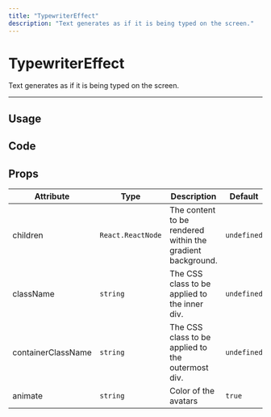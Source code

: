 ```yaml
---
title: "TypewriterEffect"
description: "Text generates as if it is being typed on the screen."
---
```


# TypewriterEffect

Text generates as if it is being typed on the screen.

---

## Usage

<ComponentPreview name="typewriter-effect-demo" />

## Code

<ComponentPreview showPreview={false} name="typewriter-effect" />

## Props

| Attribute          | Type              | Description                                                | Default     |
| ------------------ | ----------------- | ---------------------------------------------------------- | ----------- |
| children           | `React.ReactNode` | The content to be rendered within the gradient background. | `undefined` |
| className          | `string`          | The CSS class to be applied to the inner div.              | `undefined` |
| containerClassName | `string`          | The CSS class to be applied to the outermost div.          | `undefined` |
| animate            | `string`          | Color of the avatars                                       | `true`      |
